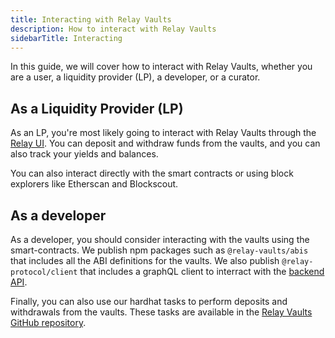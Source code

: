 ```yaml
---
title: Interacting with Relay Vaults
description: How to interact with Relay Vaults
sidebarTitle: Interacting
---
```


In this guide, we will cover how to interact with Relay Vaults, whether you are a user, a liquidity provider (LP), a developer, or a curator.

## As a Liquidity Provider (LP)

As an LP, you're most likely going to interact with Relay Vaults through the [Relay UI](https://relay.link/vaults). You can deposit and withdraw funds from the vaults, and you can also track your yields and balances.

You can also interact directly with the smart contracts or using block explorers like Etherscan and Blockscout.

## As a developer

As a developer, you should consider interacting with the vaults using the smart-contracts. We publish npm packages such as `@relay-vaults/abis` that includes all the ABI definitions for the vaults. We also publish `@relay-protocol/client` that includes a graphQL client to interract with the [backend API](../backend.mdx).

Finally, you can also use our hardhat tasks to perform deposits and withdrawals from the vaults. These tasks are available in the [Relay Vaults GitHub repository](https://github.com/relayprotocol/relay-vaults/tree/main/smart-contracts).
